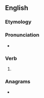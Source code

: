 ==English==

===Etymology===
{{suffix|en|try|eth}}

===Pronunciation===
* {{rhymes|en|aɪəθ}}

===Verb===
{{head|en|verb form}}

# {{en-archaic third-person singular of|try}}

===Anagrams===
* {{anagrams|en|a=ehirtt|hitter|tireth|tither}}